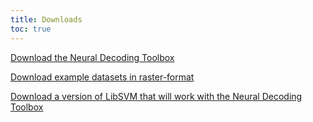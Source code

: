 ---
title: Downloads
toc: true
---

<p class="ethan_opening_paragraph" style="padding-bottom: 0% !important;">

<a href="http://www.readout.info/download-the-toolbox/" title="Download the toolbox">Download the Neural Decoding Toolbox</a>


<a href="http://www.readout.info/downloads/datasets/" title="Datasets">Download example datasets in raster-format</a>

<a href="http://www.readout.info/downloads/libsvm/" title="LibSVM">Download a version of LibSVM that will work with the Neural Decoding Toolbox  </a>


